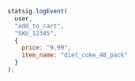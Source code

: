 ```jsx
statsig.logEvent(
  user,
  "add_to_cart",
  "SKU_12345",
  {
    price: "9.99",
    item_name: "diet_coke_48_pack"
  }
);
```
